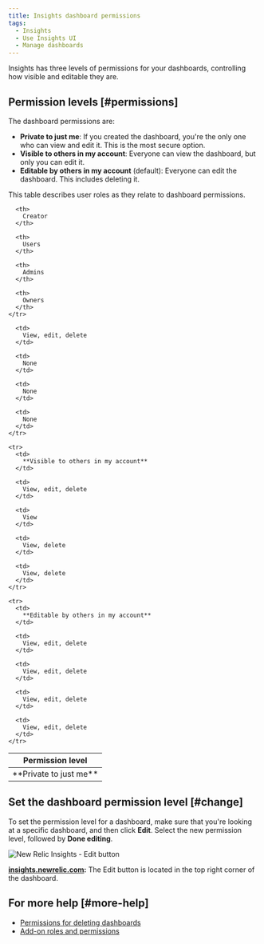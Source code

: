 ```yaml
---
title: Insights dashboard permissions
tags:
  - Insights
  - Use Insights UI
  - Manage dashboards
---
```


Insights has three levels of permissions for your dashboards, controlling how visible and editable they are.

## Permission levels [#permissions]

The dashboard permissions are:

* **Private to just me**: If you created the dashboard, you're the only one who can view and edit it. This is the most secure option.
* **Visible to others in my account**: Everyone can view the dashboard, but only you can edit it.
* **Editable by others in my account** (default): Everyone can edit the dashboard. This includes deleting it.

This table describes user roles as they relate to dashboard permissions.

<table>
  <thead>
    <tr>
      <th style={{ width: "200px" }}>
        Permission level
      </th>

      <th>
        Creator
      </th>

      <th>
        Users
      </th>

      <th>
        Admins
      </th>

      <th>
        Owners
      </th>
    </tr>
  </thead>

  <tbody>
    <tr>
      <td>
        **Private to just me**
      </td>

      <td>
        View, edit, delete
      </td>

      <td>
        None
      </td>

      <td>
        None
      </td>

      <td>
        None
      </td>
    </tr>

    <tr>
      <td>
        **Visible to others in my account**
      </td>

      <td>
        View, edit, delete
      </td>

      <td>
        View
      </td>

      <td>
        View, delete
      </td>

      <td>
        View, delete
      </td>
    </tr>

    <tr>
      <td>
        **Editable by others in my account**
      </td>

      <td>
        View, edit, delete
      </td>

      <td>
        View, edit, delete
      </td>

      <td>
        View, edit, delete
      </td>

      <td>
        View, edit, delete
      </td>
    </tr>
  </tbody>
</table>

## Set the dashboard permission level [#change]

To set the permission level for a dashboard, make sure that you're looking at a specific dashboard, and then click **Edit**. Select the new permission level, followed by **Done editing**.

![New Relic Insights - Edit button](./images/insights-dashboard-edit-button.png "insights-dashboard-edit-button.png")

**[insights.newrelic.com](http://insights.newrelic.com):** The Edit button is located in the top right corner of the dashboard.

## For more help [#more-help]

* [Permissions for deleting dashboards](/docs/insights/use-insights-ui/manage-dashboards/delete-dashboards-charts)
* [Add-on roles and permissions](/docs/accounts-partnerships/accounts/account-billing-usage/add-roles-permissions)
